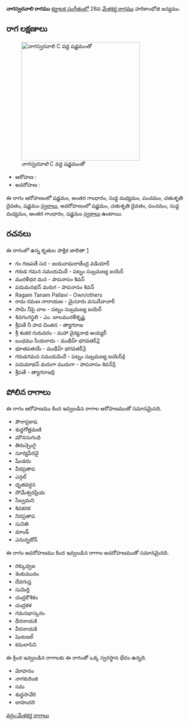 {{Infobox ragam
	| name          	= నాగస్వరవాలి
	| synonym	    	= 
	| mela          	= 
	| chakra        	= 
	| janaka        	= 
	| type          	= ఔదవ
	| arohanam      	= {{svaraC|S|G3|M1|P|D2|S'}} 
	| avarohanam    	= {{svaraC|S'|D2|P|M1|G3|S}}
	| jeeva         	=
	| chhaya        	=
	| nyasa         	=
	| vishesha      	= 
	| equivalent  		= 
}}
{{కర్ణాటక సంగీత రాగాలు}}
'''నాగస్వరవాలి రాగము''' [[కర్ణాటక సంగీతం]]లో 28వ [[మేళకర్త రాగము]] హరికాంభోజి జన్యము. 


==రాగ లక్షణాలు==
[[Image:nagasvaravali_kb2wiki.png|thumb|right|316px|''నాగస్వరవాలి'' C వద్ద షడ్జమంతో]]

* ఆరోహణ : {{svaraC|S|G3|M1|P|D2|S'}} 
* అవరోహణ : {{svaraC|S'|D2|P|M1|G3|S}}

ఈ రాగం ఆరోహణంలో షడ్జమం, అంతర గాంధారం, సుద్ద మధ్యమం, పంచమం, చతుశృతి దైవతం, షడ్జమం [[స్వరాలు]], అవరోహణంలో షడ్జమం, చతుశృతి దైవతం, పంచమం, సుద్ద మధ్యమం, అంతర గాంధారం, షడ్జమం [[స్వరాలు]] ఉంటాయి.

==రచనలు==
ఈ రాగంలో ఉన్న కృతుల పాక్షిక జాబితా [https://github.com/ssrihari/ragavardhini/blob/master/ragas/kritis.psv]
* గం గణపతే సద - జయచామరాజేంద్ర వడియార్
* గరుడ గమన సమయమిదే - పట్నం సుబ్రమణ్య ఐయెర్
* మురళీధర మన - పాపనాసం  శివన్
* పదుమనభన్  మరుగ - పాపనాసం  శివన్
* Ragam Tanam Pallavi - Own/others
* రామ రమణ నారాయణ - మైసూరు వసుదేవాచార్
* సామి నీపై చాల - పట్నం సుబ్రమణ్య ఐయెర్
* శివగంగస్థలి - ఎం. బాలమురళీకృష్ణ
* శ్రీపతే నీ పాద చింతన - త్యాగరాజ
* శ్రీ శంకర గురువరం - మహా వైద్యనాథ అయ్యర్
* బంధము సేయరాదు - ముథీహ్ భగవతర్[http://www.karnatik.com/c2160.shtml]
* భూతపతయే - ముథీహ్ భగవతర్[http://www.karnatik.com/c1971.shtml]
* గరుడగమన సమయమిదే - పట్నం సుబ్రమణ్య ఐయెర్[http://www.karnatik.com/c1192.shtml]
* పదుమాభన్ మరుగా మురుగా - పాపనాసం  శివన్[http://www.karnatik.com/c1595.shtml]
* శ్రీపతే - త్యాగరాజ[http://www.karnatik.com/c2861.shtml]




==పోలిన రాగాలు==
ఈ రాగం ఆరోహణము కింద ఇవ్వబడిన రాగాల ఆరోహణముతో సమానమైనది.
* పౌరాప్రకాష
* శుధ్ధగోత్తమణి
*  మౌనసుగంధి
* తిరుచ్చెంగై
* సూర్యపీరవై
* షేండదు
* వీరప్రతాప
* ఎన్గల్
* ధృతవర్ధన
* సోమేశ్వరప్రియ
* సేల్వమని
* శివకరక
* నిరప్రతాప
* సునితి
* మాండ్
* ఎనుర్నడోన్

ఈ రాగం అవరోహణము కింద ఇవ్వబడిన రాగాల అవరోహణముతో సమానమైనది.
* రక్కుధ్వజ
* శెంకుముదం
* దేవగుప్త
* సుమిర్తి
* చంద్రకౌశికం
* చంద్రకళ
* గమనభాస్కరం
* ధీరనాయకి
*  వీరనాయకి
* షెంటజల్
* కమలాసిని

ఈ క్రింద ఇవ్వబడిన రాగాలకు ఈ రాగంతో ఒక్క స్వరస్థాన భేదం ఉన్నది.
* మోహనం
* నాగకురింజి
* సమ
* శుధ్ధసావేరి
* బాహుదరి



[[వర్గం:మేళకర్త రాగాలు]]